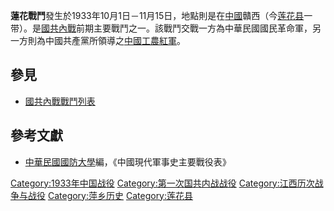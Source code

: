 {{Infobox Military Conflict|
campaign=|
image=|
caption=|
conflict=蓮花戰鬥|
partof=[[國共內戰|國共內戰]]|
date=1933年10月1日－11月15日|
place=[[中國|中國]]贛西|
result=雙方苦戰經月，11月15日國軍攻佔江西西方的[[蓮花縣|蓮花縣]]一帶|
combatant1=中華民國國民革命軍15師王東原部、63師陳光中部|
combatant2=中國共產黨紅軍17師蕭克部| 
commander1=王東原、陳光中|
commander2=蕭克|
strength1=|
strength2=|
casualties1=|
casualties2=|
}}
'''蓮花戰鬥'''發生於1933年10月1日－11月15日，地點則是在[[中國|中國]]贛西（今[[莲花县|莲花县]]一带）。是[[國共內戰|國共內戰]]前期主要戰鬥之一。該戰鬥交戰一方為中華民國國民革命軍，另一方則為中國共產黨所領導之[[中國工農紅軍|中國工農紅軍]]。
==參見==
*[[國共內戰戰鬥列表|國共內戰戰鬥列表]]
==參考文獻==
*[[中華民國|中華民國]][[國防大學_(臺灣)|國防大學]]編，《中國現代軍事史主要戰役表》
{{War-stub}}

[[Category:1933年中国战役|Category:1933年中国战役]]
[[Category:第一次国共内战战役|Category:第一次国共内战战役]]
[[Category:江西历次战争与战役|Category:江西历次战争与战役]]
[[Category:萍乡历史|Category:萍乡历史]]
[[Category:莲花县|Category:莲花县]]